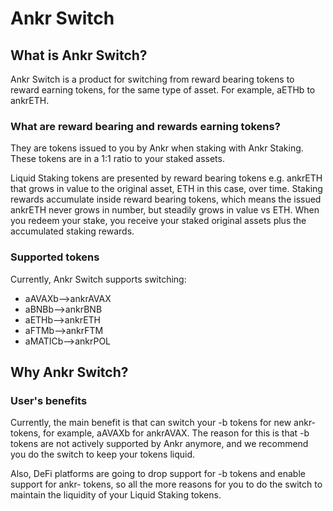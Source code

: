 # Ankr Switch

## What is Ankr Switch?

Ankr Switch is a product for switching from reward bearing tokens to reward earning tokens, for the same type of asset. For example, aETHb to ankrETH.

### What are reward bearing and rewards earning tokens?

They are tokens issued to you by Ankr when staking with Ankr Staking. These tokens are in a 1:1 ratio to your staked assets.

Liquid Staking tokens are presented by reward bearing tokens e.g. ankrETH that grows in value to the original asset, ETH in this case, over time.
Staking rewards accumulate inside reward bearing tokens, which means the issued ankrETH never grows in number, but steadily grows in value vs ETH.
When you redeem your stake, you receive your staked original assets plus the accumulated staking rewards.

### Supported tokens
Currently, Ankr Switch supports switching:
* aAVAXb–>ankrAVAX
* aBNBb–>ankrBNB
* aETHb–>ankrETH
* aFTMb–>ankrFTM
* aMATICb–>ankrPOL

## Why Ankr Switch?

### User's benefits

Currently, the main benefit is that can switch your -b tokens for new ankr- tokens, for example, aAVAXb for ankrAVAX.
The reason for this is that -b tokens are not actively supported by Ankr anymore, and we recommend you do the switch to keep your tokens liquid.

Also, DeFi platforms are going to drop support for -b tokens and enable support for ankr- tokens, so all the more reasons for you to do the switch to maintain the liquidity of your Liquid Staking tokens.






